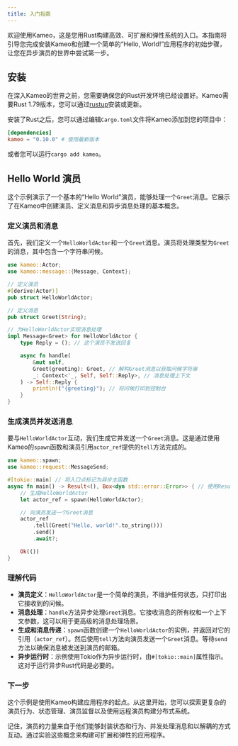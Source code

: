 ```yaml
---
title: 入门指南
---
```


欢迎使用Kameo，这是您用Rust构建高效、可扩展和弹性系统的入口。本指南将引导您完成安装Kameo和创建一个简单的“Hello, World!”应用程序的初始步骤，让您在异步演员的世界中尝试第一步。

## 安装

在深入Kameo的世界之前，您需要确保您的Rust开发环境已经设置好。Kameo需要Rust 1.79版本，您可以通过[rustup](https://rustup.rs/)安装或更新。

安装了Rust之后，您可以通过编辑`Cargo.toml`文件将Kameo添加到您的项目中：

```toml
[dependencies]
kameo = "0.10.0" # 使用最新版本
```

或者您可以运行`cargo add kameo`。

## Hello World 演员

这个示例演示了一个基本的“Hello World”演员，能够处理一个`Greet`消息。它展示了在Kameo中创建演员、定义消息和异步消息处理的基本概念。

### 定义演员和消息

首先，我们定义一个`HelloWorldActor`和一个`Greet`消息。演员将处理类型为`Greet`的消息，其中包含一个字符串问候。

```rust
use kameo::Actor;
use kameo::message::{Message, Context};

// 定义演员
#[derive(Actor)]
pub struct HelloWorldActor;

// 定义消息
pub struct Greet(String);

// 为HelloWorldActor实现消息处理
impl Message<Greet> for HelloWorldActor {
    type Reply = (); // 这个演员不发送回复

    async fn handle(
        &mut self,
        Greet(greeting): Greet, // 解构Greet消息以获取问候字符串
        _: Context<'_, Self, Self::Reply>, // 消息处理上下文
    ) -> Self::Reply {
        println!("{greeting}"); // 将问候打印到控制台
    }
}
```

### 生成演员并发送消息

要与`HelloWorldActor`互动，我们生成它并发送一个`Greet`消息。这是通过使用Kameo的`spawn`函数和演员引用`actor_ref`提供的`tell`方法完成的。

```rust
use kameo::spawn;
use kameo::request::MessageSend;

#[tokio::main] // 将入口点标记为异步主函数
async fn main() -> Result<(), Box<dyn std::error::Error>> { // 使用Result返回类型进行错误处理
    // 生成HelloWorldActor
    let actor_ref = spawn(HelloWorldActor);

    // 向演员发送一个Greet消息
    actor_ref
        .tell(Greet("Hello, world!".to_string()))
        .send()
        .await?;

    Ok(())
}
```

### 理解代码

- **演员定义**：`HelloWorldActor`是一个简单的演员，不维护任何状态，只打印出它接收到的问候。
- **消息处理**：`handle`方法异步处理`Greet`消息。它接收消息的所有权和一个上下文参数，这可以用于更高级的消息处理场景。
- **生成和消息传递**：`spawn`函数创建一个`HelloWorldActor`的实例，并返回对它的引用（`actor_ref`）。然后使用`tell`方法向演员发送一个`Greet`消息。等待`send`方法以确保消息被发送到演员的邮箱。
- **异步运行时**：示例使用Tokio作为异步运行时，由`#[tokio::main]`属性指示。这对于运行异步Rust代码是必要的。

### 下一步

这个示例是使用Kameo构建应用程序的起点。从这里开始，您可以探索更复杂的演员行为、状态管理、演员监督以及使用远程演员构建分布式系统。

记住，演员的力量来自于他们能够封装状态和行为、并发处理消息和以解耦的方式互动。通过实验这些概念来构建可扩展和弹性的应用程序。
